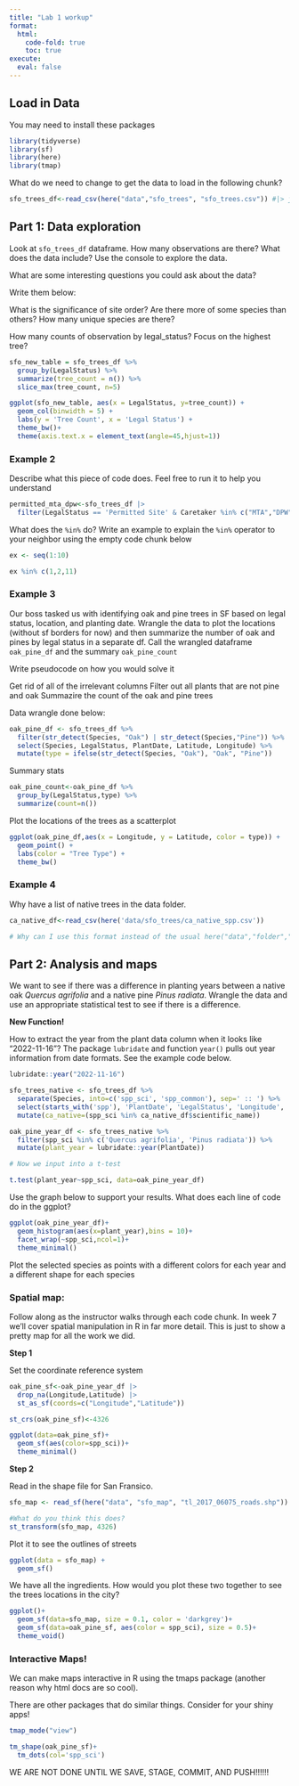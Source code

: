 ```yaml
---
title: "Lab 1 workup"
format: 
  html: 
    code-fold: true
    toc: true
execute:
  eval: false
---
```


## Load in Data

You may need to install these packages

```r
library(tidyverse)
library(sf)
library(here)
library(tmap)
```


What do we need to change to get the data to load in the following chunk?

```r
sfo_trees_df<-read_csv(here("data","sfo_trees", "sfo_trees.csv")) #|> janitor::clean_names()
```

## Part 1: Data exploration

Look at `sfo_trees_df` dataframe. How many observations are there? What does the data include? Use the console to explore the data.

What are some interesting questions you could ask about the data?

Write them below:

What is the significance of site order? 
Are there more of some species than others? 
How many unique species are there? 


How many counts of observation by legal_status? Focus on the highest tree? 

```r
sfo_new_table = sfo_trees_df %>% 
  group_by(LegalStatus) %>% 
  summarize(tree_count = n()) %>% 
  slice_max(tree_count, n=5)
```

```r
ggplot(sfo_new_table, aes(x = LegalStatus, y=tree_count)) + 
  geom_col(binwidth = 5) + 
  labs(y = 'Tree Count', x = 'Legal Status') +
  theme_bw()+
  theme(axis.text.x = element_text(angle=45,hjust=1))

```




### Example 2

Describe what this piece of code does. Feel free to run it to help you understand

```r
permitted_mta_dpw<-sfo_trees_df |> 
  filter(LegalStatus == 'Permitted Site' & Caretaker %in% c("MTA","DPW"))
```


What does the `%in%` do? Write an example to explain the `%in%` operator to your neighbor using the empty code chunk below

```r
ex <- seq(1:10)

ex %in% c(1,2,11)
```


### Example 3

Our boss tasked us with identifying oak and pine trees in SF based on legal status, location, and planting date. Wrangle the data to plot the locations (without sf borders for now) and then summarize the number of oak and pines by legal status in a separate df. Call the wrangled dataframe `oak_pine_df` and the summary `oak_pine_count`

Write pseudocode on how you would solve it

Get rid of all of the irrelevant columns 
Filter out all plants that are not pine and oak 
Summazire the count of the oak and pine trees 



Data wrangle done below:


```r
oak_pine_df <- sfo_trees_df %>% 
  filter(str_detect(Species, "Oak") | str_detect(Species,"Pine")) %>% 
  select(Species, LegalStatus, PlantDate, Latitude, Longitude) %>% 
  mutate(type = ifelse(str_detect(Species, "Oak"), "Oak", "Pine")) 
```


Summary stats

```r
oak_pine_count<-oak_pine_df %>% 
  group_by(LegalStatus,type) %>% 
  summarize(count=n())
```



Plot the locations of the trees as a scatterplot

```r
ggplot(oak_pine_df,aes(x = Longitude, y = Latitude, color = type)) + 
  geom_point() +
  labs(color = "Tree Type") +
  theme_bw()
```



### Example 4

Why have a list of native trees in the data folder.

```r
ca_native_df<-read_csv(here('data/sfo_trees/ca_native_spp.csv'))

# Why can I use this format instead of the usual here("data","folder","file")?
```


## Part 2: Analysis and maps

We want to see if there was a difference in planting years between a native oak *Quercus agrifolia* and a native pine *Pinus radiata*. Wrangle the data and use an appropriate statistical test to see if there is a difference.



**New Function!**

How to extract the year from the plant data column when it looks like "2022-11-16"? The package `lubridate` and function `year()` pulls out year information from date formats.  See the example code below.

```r
lubridate::year("2022-11-16")
```

```r
sfo_trees_native <- sfo_trees_df %>% 
  separate(Species, into=c('spp_sci', 'spp_common'), sep=' :: ') %>% 
  select(starts_with('spp'), 'PlantDate', 'LegalStatus', 'Longitude', 'Latitude') %>%  
  mutate(ca_native=(spp_sci %in% ca_native_df$scientific_name))
```

```r
oak_pine_year_df <- sfo_trees_native %>% 
  filter(spp_sci %in% c('Quercus agrifolia', 'Pinus radiata')) %>% 
  mutate(plant_year = lubridate::year(PlantDate))

# Now we input into a t-test 

t.test(plant_year~spp_sci, data=oak_pine_year_df)
```



Use the graph below to support your results. What does each line of code do in the ggplot?

```r
ggplot(oak_pine_year_df)+
  geom_histogram(aes(x=plant_year),bins = 10)+
  facet_wrap(~spp_sci,ncol=1)+
  theme_minimal()
```


Plot the selected species as points with a different colors for each year and a different shape for each species

### Spatial map:

Follow along as the instructor walks through each code chunk. In week 7 we'll cover spatial manipulation in R in far more detail. This is just to show a pretty map for all the work we did.

**Step 1**

Set the coordinate reference system

```r
oak_pine_sf<-oak_pine_year_df |> 
  drop_na(Longitude,Latitude) |> 
  st_as_sf(coords=c("Longitude","Latitude"))

st_crs(oak_pine_sf)<-4326

ggplot(data=oak_pine_sf)+
  geom_sf(aes(color=spp_sci))+
  theme_minimal()
```


**Step 2**

Read in the shape file for San Fransico.

```r
sfo_map <- read_sf(here("data", "sfo_map", "tl_2017_06075_roads.shp"))

#What do you think this does?
st_transform(sfo_map, 4326)
```

Plot it to see the outlines of streets

```r
ggplot(data = sfo_map) +
  geom_sf()
```


We have all the ingredients. How would you plot these two together to see the trees locations in the city?

```r
ggplot()+ 
  geom_sf(data=sfo_map, size = 0.1, color = 'darkgrey')+ 
  geom_sf(data=oak_pine_sf, aes(color = spp_sci), size = 0.5)+ 
  theme_void()
```


### Interactive Maps!

We can make maps interactive in R using the tmaps package (another reason why html docs are so cool).

There are other packages that do similar things. Consider for your shiny apps!

```r
tmap_mode("view")

tm_shape(oak_pine_sf)+
  tm_dots(col='spp_sci')
```



WE ARE NOT DONE UNTIL WE SAVE, STAGE, COMMIT, AND PUSH!!!!!!
